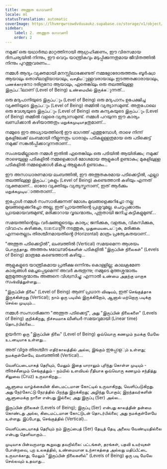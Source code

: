 ```yaml
---
title: അത്ഭുത ഗോവണി
locale: ml
statusTranslation: automatic
coverImage: https://lhvmrqwrcowdvduuaukz.supabase.co/storage/v1/object/public/strapi-uploads/small_cover-tratado-de-psicologia-revolucionaria.webp-5e15e1cec4e0ebebcde5d7fc7565d8fd.webp
sidebar:
    label: 2. അത്ഭുത ഗോവണി
    order: 2
---
```

നമുക്ക് ഒരു യഥാർത്ഥ മാറ്റത്തിനായി ആഗ്രഹിക്കണം, ഈ വിരസമായ ദിനചര്യയിൽ നിന്നും, ഈ വെറും യാന്ത്രികവും മടുപ്പിക്കുന്നതുമായ ജീവിതത്തിൽ നിന്നും പുറത്തുവരണം...

നമ്മൾ ആദ്യം വ്യക്തമായി മനസ്സിലാക്കേണ്ടത് നമ്മളോരോരുത്തരും ബൂർഷ്വാ ആയാലും തൊഴിലാളിയായാലും, வசதியുള്ളവരായാലും ഇടത്തരക്കാരായാലും, பணக்காரനോ ദരിദ്രനോ ആയാലും, ഏതെങ്കിലും ഒരു തലത്തിലുള്ള இருப்பിലാണ് (Level of Being) உண்மையில் இருக்கുന്നത്...

ഒരു മദ്യപാനിയുടെ இருப்பും (Level of Being) ഒരു മദ്യപാനം ഉപേക്ഷിച്ച വ്യക്തിയുടെ இருப்பും (Level of Being) തമ്മിൽ വ്യത്യാസമുണ്ട്. അതുപോലെ ഒരു വേശ്യയുടെ இருப்பും (Level of Being) ഒരു കന്യകയുടെ இருப்பും (Level of Being) തമ്മിൽ വളരെ വ്യത്യാസമുണ്ട്. നമ്മൾ പറയുന്ന ഈ കാര്യം ഖണ്ഡിക്കാൻ കഴിയാത്തതും மறுக்கமுடியாதതുമാണ്...

നമ്മുടെ ഈ അധ്യായത്തിന്റെ ഈ ഭാഗത്ത് എത്തുമ്പോൾ, താഴെ നിന്ന് മുകളിലേക്ക് ലംബമായി നീളുന്നതും ധാരാളം പടികളുള്ളതുമായ ഒരു പടിക്കെട്ട് നമുക്ക് സങ്കൽപ്പിക്കാവുന്നതാണ്...

സംശയമില്ലാതെ നമ്മൾ ഇതിൽ ഏതെങ്കിലും ഒരു പടിയിൽ ആയിരിക്കും; നമുക്ക് താഴെയുള്ള പടികളിൽ നമ്മളെക്കാൾ മോശമായ ആളുകൾ ഉണ്ടാകും; മുകളിലുള്ള പടികളിൽ നമ്മളെക്കാൾ മികച്ച ആളുകൾ ഉണ്ടാകും...

ഈ അസാധാരണമായ ലംബത്തിൽ, ഈ അത്ഭുതകരമായ പടിക്കെട്ടിൽ, എല്ലാ തലത്തിലുള്ള இருப்பുകളും (Level of Being) കണ്ടെത്താൻ കഴിയും എന്നത് വ്യക്തമാണ്... ഓരോ വ്യക്തിയും വ്യത്യസ്തനാണ്, ഇത് ആർക്കും மறுக்கமுடியാത്തതാണ്...

ഇപ്പോൾ നമ്മൾ സംസാരിക്കുന്നത് മോശം മുഖങ്ങളെക്കുറിച്ചോ നല്ല മുഖങ്ങളെക്കുറിച്ചോ അല്ല, ഇത് പ്രായത്തിന്റെ പ്രശ്നവുമല്ല. ചെറുപ്പക്കാരും പ്രായമായവരുമുണ്ട്, മരിക്കാറായ വൃദ്ധന്മാരും, പുതുതായി ജനിച്ച കുട്ടികളുമുണ്ട്...

സമയത്തിന്റെയും വർഷങ്ങളുടെയും കാര്യം; ജനിക്കുക, വളരുക, വികസിക്കുക, വിവാഹം കഴിക്കുക, ಸಂತಾನೋತ್ಪत्ति നടത്തുക, முதுமையடையുക, മരിക്കുക എന്നതെല്ലാം തിരശ്ചീനമായതിൻ്റെ (Horizontal) മാത്രം പ്രത്യേകതയാണ്...

"അത്ഭുത പടിക്കെട്ടിൽ", ലംബത്തിൽ (Vertical) സമയമെന്ന ആശയം பொருந்தாது. അത്തരം масштабங்களின் പടികളിൽ "இருப்பின் நிலைகள்" (Levels of Being) മാത്രമേ കണ്ടെത്താൻ കഴിയൂ...

ആളുകളുടെ യാന്ത്രികമായ പ്രതീക്ഷ ഒന്നിനും കൊള്ളില്ല; കാലക്രമേണ കാര്യങ്ങൾ മെച്ചപ്പെടുമെന്ന് അവർ കരുതുന്നു; നമ്മുടെ മുത്തശ്ശന്മാരും മുതുമുത്തശ്ശന്മാരും അങ്ങനെ വിശ്വസിച്ചു; എന്നാൽ உண்மை அதற்கு மாறாக സംഭவித்துள்ளது...

"இருப்பின் நிலை" (Level of Being) ആണ് പ്രധാന விஷயம், ഇത് செங்குத்தாக இருக்கின்றது (Vertical); நாம் ஒரு படியில் இருக்கிறோம், ஆனால் மற்றொரு படிக்கு செல்ல முடியும்...

നമ്മൾ സംസാരിക്കുന്ന "അത്ഭുത പടിക്കെട്ട്", அது "இருப்பின் நிலைகளை" (Levels of Being) குறிக்கிறது, நிச்சயமாக ലീனியർ സമയവുമായി (Linear time) தொடர்பில்லை...

ഉയർന്ന ஒரு "இருப்பின் நிலை" (Level of Being) ஒவ்வொரு கணமும் நமக்கு மேலே உடனடியாக உள்ளது...

അത് വിദൂര തിരശ്ചീന எதிர்காலத்தில் அல்ல, இங்கும் ഇപ്പോളும் உள்ளது; நமக்குள்ளேயே, ലംബത്തിൽ (Vertical)...

வெளிப்படையாகத் தெரியும், மேலும் இதை யாராலும் புரிந்து கொள்ள முடியும் - തിരச்சீனமும் செங்குத்தும் - நம்மில் உளவியல் ரீதியாக ஒவ்வொரு கணமும் சந்தித்து சிலுவை (Cruz) உருவாகிறது...

ஆளுமை வாழ்க்கையின் கிடைமட்டமான கோட்டில் உருவாகிறது, வெளிப்படுகிறது. அது நேர்கோட்டு நேரத்தில் பிறந்து இறக்கிறது; அழிந்து போகும்; இறந்தவர்களின் ஆளுமைக்கு நாளை என்பது இல்லை; அது இருப்பு (Ser) அல்ல...

இருப்பின் நிலைகள் (Levels of Being); இருப்பு (Ser) என்பது காலத்தின் தன்மை கொண்டது அல்ல, கிடைமட்டமான கோட்டுடன் தொடர்பில்லை; அது நமக்குள்ளேயே உள்ளது. இப்போது, செங்குத்தில் (Vertical)...

வெளிப்படையாகத் தெரியும் நம் இருப்பைத் (Ser) தேடித் தேடி அலைய வேண்டியதில்லை என்பது தெளிவாகும்...

முடிவாக பின்வருமாறு கூறுவது தவறில்லை: பட்டங்கள், தரங்கள், பதவி உயர்வுகள் போன்றவை, புற உலகத்தில், உண்மையான உற்சாகத்தை அல்லது மதிப்பீட்டை உருவாக்காது, மேலும் "இருப்பின் நிலைகளில்" (Levels of Being) ஒரு படி மேலே செல்லவும் உதவாது...

